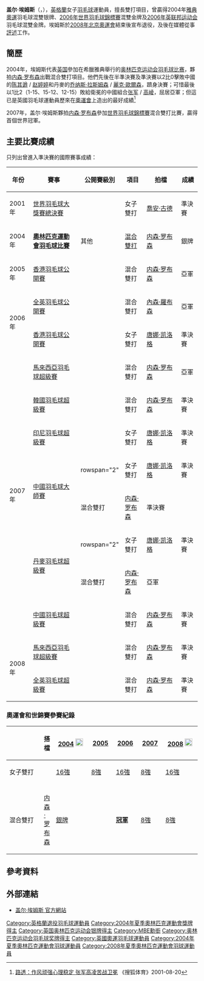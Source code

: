{{noteTA|G1=Badminton}}
{{Infobox 羽球選手
| playername              = 盖尔·埃姆斯<br/>{{lang|en|Gail Emms}}
| image                   = 
| size                    = 
| caption                 = 
| birth_name              = 
| date_of_birth           = {{birth_date_and_age|1977|7|23}}<ref name="BWF_Profile">[http://bwfcontent.tournamentsoftware.com/profile/default.aspx?id=65644EE8-49BA-467D-80AB-01DD577F91B7 Profile of Gail Emms]{{en}}</ref>
| place_of_birth          = {{ENG}}[[赫特福德郡|赫特福德郡]]
| height                  = {{height|m=1.63}}<ref name="BWF_Profile"/>
| weight                  = {{weight|kg=61}}<ref name="BWF_Profile"/>
| event                   = 女子雙打、混合雙打
| country                 = {{ENG}}
| years_started           = 1995年
| years_retired           = 2008年
| handedness              = 右手<ref name="BWF_Profile"/>
| coach                   = 
| highest_ranking         = '''第1位'''
| date_of_highest_ranking = 
| current_ranking         = 現已退役
| date_of_current_ranking = 
| played                  = 416勝–209負（女双）<br/>56勝–22負（混双）
| titles                  = [[File:Gold_medal_world_centered-2.svg|15px]] [[世界羽毛球錦標賽|世錦賽]]：1（混雙）
| bwf_profile             = 65644EE8-49BA-467D-80AB-01DD577F91B7
| bwf_id                  = 
| updated                 = 2012年2月9日
}}
{{MedalTableTop}}
{{MedalSport | 女子[[羽毛球|羽毛球]]}}
{{MedalCountry | {{UK}}}}
{{MedalCompetition|[[奧林匹克運動會|奧林匹克運動會]]}}
{{MedalSilver | [[2004年夏季奧林匹克運動會|2004年 雅典]] | [[2004年夏季奧林匹克運動會羽毛球比賽|混合雙打]]}}
{{MedalCountry | {{ENG}}}}
{{MedalCompetition | [[世界羽毛球錦標賽|世界羽毛球錦標賽]]}}
{{MedalGold | [[2006年世界羽毛球錦標賽|2006年 馬德里]] | 混合雙打 }}
{{MedalCompetition | [[蘇迪曼盃|蘇迪曼盃]]}}
{{MedalBronze| [[2007年蘇迪曼盃|2007年 格拉斯哥]] | [[2007年蘇迪曼盃|混合團體]]}}
{{MedalCompetition | [[英聯邦運動會|英聯邦運動會]]}}
{{MedalGold | [[2002年英联邦运动会|2002年 曼徹斯特]] | [[2002年英聯邦運動會羽毛球比賽|混合團體]] }}
{{MedalBronze | [[2002年英联邦运动会|2002年 曼徹斯特]] | [[2002年英聯邦運動會羽毛球比賽|女子雙打]] }}
{{MedalGold | [[2006年英联邦运动会|2006年 墨爾本]] | [[2006年英聯邦運動會羽毛球比賽|混合雙打]] }}
{{MedalSilver | [[2006年英联邦运动会|2006年 墨爾本]] | [[2006年英聯邦運動會羽毛球比賽|混合團體]] }}
{{MedalBronze | [[2006年英联邦运动会|2006年 墨爾本]] | [[2006年英聯邦運動會羽毛球比賽|女子雙打]] }}
{{MedalCompetition | [[歐洲羽毛球錦標賽|歐洲羽毛球錦標賽]]}}
{{MedalSilver| [[2002年歐洲羽毛球錦標賽|2002年 馬爾默]] | 混合雙打}}
{{MedalGold| [[2004年歐洲羽毛球錦標賽|2004年 日內瓦]] | 混合雙打}}
{{MedalGold| [[2006年歐洲羽毛球錦標賽|2006年 登博斯]] | 女子雙打}}
{{MedalSilver| [[2008年歐洲羽毛球錦標賽|2008年 海寧]] | 女子雙打}}
{{MedalBronze| [[2008年歐洲羽毛球錦標賽|2008年 海寧]] | 混合雙打}}
{{MedalBottom}}
'''盖尔·埃姆斯'''{{MBE}}（{{lang-en|'''Gail Emms'''}}，{{bd|1977年|7月23日|||Emms, Gail}}），[[英格蘭|英格蘭]]女子[[羽毛球|羽毛球]]運動員，擅長雙打項目，曾贏得2004年[[2004年夏季奥林匹克运动会|雅典奧運]]羽毛球混雙银牌、[[2006年世界羽毛球錦標賽|2006年世界羽毛球錦標賽]]混雙金牌及[[2006年英联邦运动会|2006年英联邦运动会]]羽毛球混雙金牌。埃姆斯於[[2008年北京奧運會|2008年北京奧運會]]結束後宣布退役，及後在媒體從事[[評述|評述]]工作。

==簡歷==
2004年，埃姆斯代表[[2004年奥林匹克运动会英国代表团|英国]]參加在希臘雅典舉行的[[2004年夏季奥林匹克运动会|奥林匹克运动会]][[2004年夏季奥林匹克运动会羽毛球比赛|羽毛球比赛]]，夥拍[[内森·罗布森|内森·罗布森]]出戰混合雙打項目。他們先後在半準決賽及準決賽以2比0擊敗中國的[[陈其遒|陈其遒]] / [[赵婷婷|赵婷婷]]和丹麥的[[乔纳斯·拉斯姆森|乔纳斯·拉斯姆森]] / [[麗克·歐爾森|麗克·歐爾森]]，躋身決賽；可惜最後以1比2（1-15、15-12、12-15）敗給衛冕的中國組合[[张军_(羽毛球运动员)|张军]] / [[高崚|高崚]]，屈居亞軍；但這已是英國羽毛球運動員歷來在[[夏季奥林匹克运动会羽毛球比赛|奧運會]]上造出的最好成績<ref>[http://sports.sohu.com/20040820/n221629574.shtml 路透：作风顽强心理稳定 张军高凌苦战卫冕] {{Wayback|url=http://sports.sohu.com/20040820/n221629574.shtml |date=20200801233850 }}《搜狐体育》2001-08-20</ref>

2007年，盖尔·埃姆斯夥拍[[内森·罗布森|内森·罗布森]]參加[[2006年世界羽毛球錦標賽|世界羽毛球錦標賽]]混合雙打比賽，贏得首個世界冠軍。

==主要比賽成績==
只列出曾進入準決賽的國際賽事成績：
{| class=wikitable style="text-align:center; font-size:small;" 
!width="50"|年份
!width="180"|賽事
!width="80"|公開賽級別
!width="60"|項目
!width="120"|拍檔
!width="50"|成績
|-
!rowspan="1"|2001年
|[[2000年世界羽毛球大獎賽總決賽|世界羽毛球大獎賽總決賽]]
|
|女子雙打
|[[喬安·古德|喬安·古德]]
|bgcolor="#b8860b"|準決賽
|-
!rowspan="1"|2004年
|'''[[2004年夏季奧林匹克運動會羽毛球比賽|奧林匹克運動會羽毛球比賽]]'''
|其他
|[[2004年夏季奧林匹克運動會羽毛球混合雙打比賽|混合雙打]]
|[[内森·罗布森|内森·罗布森]]
|bgcolor="silver"|銀牌
|-
!rowspan="1"|2005年
|[[2005年香港羽毛球公開賽|香港羽毛球公開賽]]
|
|混合雙打
|[[内森·罗布森|内森·罗布森]]
|bgcolor="silver"|亞軍
|-
!rowspan="2"|2006年
|[[2006年全英羽毛球公開賽|全英羽毛球公開賽]]
|
|混合雙打
|[[內森·羅布森|內森·羅布森]]
|bgcolor="silver"|亞軍
|-
|[[2006年香港羽毛球公開賽|香港羽毛球公開賽]]
|
|女子雙打
|[[唐娜·凯洛格|唐娜·凯洛格]]
|bgcolor="#b8860b"|準決賽
|-
!rowspan="8"|2007年
|[[2007年馬來西亞羽毛球超級賽|馬來西亞羽毛球超級賽]]
|{{BWFSS}}
|混合雙打
|[[内森·罗布森|内森·罗布森]]
|bgcolor="silver"|亞軍
|-
|[[2007年韓國羽毛球超級賽|韓國羽毛球超級賽]]
|{{BWFSS}}
|混合雙打
|[[内森·罗布森|内森·罗布森]]
|bgcolor="#b8860b"|準決賽
|-
|[[2007年印度尼西亞羽毛球超級賽|印尼羽毛球超級賽]]
|{{BWFSS}}
|女子雙打
|[[唐娜·凯洛格|唐娜·凯洛格]]
|bgcolor="#b8860b"|準決賽
|-
|rowspan="2"|[[2007年中國羽毛球大師賽|中國羽毛球大師賽]]
|rowspan="2" {{BWFSS}}
|女子雙打
|[[唐娜·凯洛格|唐娜·凯洛格]]
|bgcolor="#b8860b"|準決賽
|-
|混合雙打
|[[内森·罗布森|内森·罗布森]]
|bgcolor="#b8860b"|準決賽
|-
|rowspan="2"|[[2007年丹麥羽毛球超級賽|丹麥羽毛球超級賽]]
|rowspan="2" {{BWFSS}}
|女子雙打
|[[唐娜·凯洛格|唐娜·凯洛格]]
|bgcolor="#b8860b"|準決賽
|-
|混合雙打
|[[内森·罗布森|内森·罗布森]]
|bgcolor="silver"|亞軍
|-
|[[2007年中國羽毛球超級賽|中國羽毛球超級賽]]
|{{BWFSS}}
|混合雙打
|[[内森·罗布森|内森·罗布森]]
|bgcolor="#b8860b"|準決賽
|-
!rowspan="2"|2008年
|[[2008年馬來西亞羽毛球超級賽|馬來西亞羽毛球超級賽]]
|{{BWFSS}}
|混合雙打
|[[内森·罗布森|内森·罗布森]]
|bgcolor="#b8860b"|準決賽
|-
|[[2008年全英羽毛球超級賽|全英羽毛球超級賽]]
|{{BWFSS}}
|混合雙打
|[[内森·罗布森|内森·罗布森]]
|bgcolor="#b8860b"|準決賽
|}
{{BWF賽事級別索引/2007}}

===奧運會和世錦賽參賽紀錄===
{| class=wikitable style="text-align:center; font-size:small;" 
!
!搭檔
!width="80"|[[2004年夏季奧林匹克運動會羽毛球比賽|2004]] [[File:Olympic_rings_without_rims.svg|20px]]
!width="50"|[[2005年世界羽毛球錦標賽|2005]]
!width="50"|[[2006年世界羽毛球錦標賽|2006]]
!width="50"|[[2007年世界羽毛球錦標賽|2007]]
!width="80"|[[2008年夏季奧林匹克運動會羽毛球比賽|2008]] [[File:Olympic_rings_without_rims.svg|20px]]
|-
!width="80"|女子雙打
|align="left"|{{nowrap|[[唐娜·凯洛格|唐娜·凯洛格]]}}
|[[2004年夏季奧林匹克運動會羽毛球女子雙打比賽|16強]]
|[[2005年世界羽毛球錦標賽女子雙打項目|8強]]
|[[2006年世界羽毛球錦標賽女子雙打項目|16強]]
|[[2007年世界羽毛球錦標賽女子雙打項目|8強]]
|[[2008年夏季奧林匹克運動會羽毛球女子雙打比賽|16強]]
|-
|
|-
!width="80"|混合雙打
|align="left"|[[内森·罗布森|内森·罗布森]]
|bgcolor="silver"|{{silver02}} [[2004年夏季奧林匹克運動會羽毛球混合雙打比賽|銀牌]]
|{{nowrap|[[2005年世界羽毛球錦標賽混合雙打項目|64強]] (退賽)}}
|bgcolor="gold"|'''[[2006年世界羽毛球錦標賽混合雙打項目|冠軍]]'''
|[[2007年世界羽毛球錦標賽混合雙打項目|8強]]
|[[2008年夏季奧林匹克運動會羽毛球女子雙打比賽|8強]]
|}

==參考資料==
{{reflist}}

==外部連結==
*[http://www.gailemms.com/ 盖尔·埃姆斯 官方網站] {{Wayback|url=http://www.gailemms.com/ |date=20210122085537 }}

{{世界羽毛球錦標賽混雙冠軍}}

{{DEFAULTSORT:Emms, Gail}}
[[Category:英格蘭退役羽毛球運動員|Category:英格蘭退役羽毛球運動員]]
[[Category:2004年夏季奧林匹克運動會獎牌得主|Category:2004年夏季奧林匹克運動會獎牌得主]]
[[Category:英国奥林匹克运动会银牌得主|Category:英国奥林匹克运动会银牌得主]]
[[Category:MBE勳銜|Category:MBE勳銜]]
[[Category:奥林匹克运动会羽毛球奖牌得主|Category:奥林匹克运动会羽毛球奖牌得主]]
[[Category:英國奧運羽毛球運動員|Category:英國奧運羽毛球運動員]]
[[Category:2004年夏季奧林匹克運動會羽球運動員|Category:2004年夏季奧林匹克運動會羽球運動員]]
[[Category:2008年夏季奧林匹克運動會羽球運動員|Category:2008年夏季奧林匹克運動會羽球運動員]]